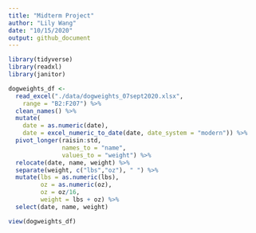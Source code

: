 ```yaml
---
title: "Midterm Project"
author: "Lily Wang"
date: "10/15/2020"
output: github_document
---
```


```r
library(tidyverse)
library(readxl)
library(janitor)
```

```r
dogweights_df <- 
  read_excel("./data/dogweights_07sept2020.xlsx",
    range = "B2:F207") %>% 
  clean_names() %>% 
  mutate(
    date = as.numeric(date),
    date = excel_numeric_to_date(date, date_system = "modern")) %>% 
  pivot_longer(raisin:std,
               names_to = "name",
               values_to = "weight") %>% 
  relocate(date, name, weight) %>% 
  separate(weight, c("lbs","oz"), " ") %>% 
  mutate(lbs = as.numeric(lbs),
         oz = as.numeric(oz),
         oz = oz/16,
         weight = lbs + oz) %>% 
  select(date, name, weight)

view(dogweights_df)
```

